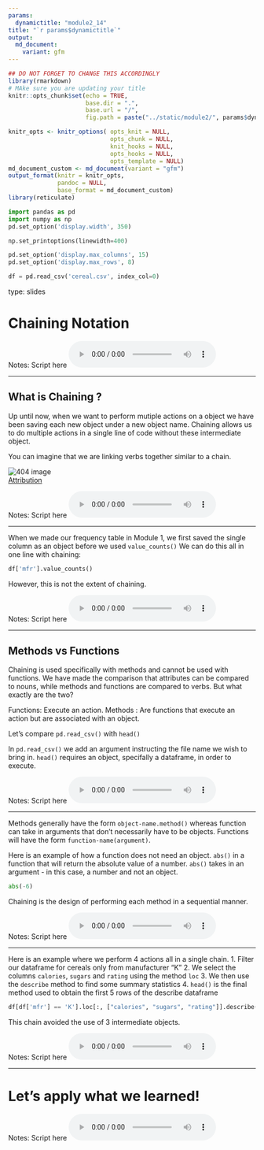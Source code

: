 ```yaml
---
params:
  dynamictitle: "module2_14"
title: "`r params$dynamictitle`"
output: 
  md_document:
    variant: gfm
---
```



```r
## DO NOT FORGET TO CHANGE THIS ACCORDINGLY 
library(rmarkdown)
# MAke sure you are updating your title 
knitr::opts_chunk$set(echo = TRUE,
                      base.dir = ".", 
                      base.url = "/",
                      fig.path = paste("../static/module2/", params$dynamictitle,"/", sep = ""))

knitr_opts <- knitr_options( opts_knit = NULL,
                             opts_chunk = NULL,
                             knit_hooks = NULL,
                             opts_hooks = NULL,
                             opts_template = NULL)
md_document_custom <- md_document(variant = "gfm")
output_format(knitr = knitr_opts,
              pandoc = NULL,
              base_format = md_document_custom)
library(reticulate)

```


```python
import pandas as pd
import numpy as np
pd.set_option('display.width', 350)

np.set_printoptions(linewidth=400)

pd.set_option('display.max_columns', 15)
pd.set_option('display.max_rows', 8)

df = pd.read_csv('cereal.csv', index_col=0)
```


type: slides

# Chaining Notation  


Notes: Script here
<html>
<audio controls >
  <source src="placeholder_audio.mp3" />
</audio></html>

---

## What is Chaining ?

Up until now, when we want to perform mutiple actions on a object we have been saving each new object under a new object name. 
Chaining allows us to do multiple actions in a single line of code without these intermediate object. 

You can imagine that we are linking verbs together similar to a chain. 

<img src='module2/chainsfinal.png'  alt="404 image" />     
[Attribution](https://unsplash.com/photos/42ui88Qrxhw)


Notes: Script here
<html>
<audio controls >
  <source src="placeholder_audio.mp3" />
</audio></html>

---

When we made our frequency table in Module 1, we first saved the single column as an object before we used `value_counts()` 
We can do this all in one line with chaining:

```python
df['mfr'].value_counts()
```

However, this is not the extent of chaining.


Notes: Script here
<html>
<audio controls >
  <source src="placeholder_audio.mp3" />
</audio></html>

---

## Methods vs Functions 

Chaining is used specifically with methods and cannot be used with functions. We have made the comparison that attributes can be compared to nouns, while methods and functions are compared to verbs. 
But what exactly are the two?


Functions: Execute an action. 
Methods : Are functions that execute an action but are associated with an object.

Let's compare `pd.read_csv()` with `head()`

In `pd.read_csv()` we add an argument instructing the file name we wish to bring in. 
`head()` requires an object, specifally a dataframe, in order to execute. 


Notes: Script here
<html>
<audio controls >
  <source src="placeholder_audio.mp3" />
</audio></html>

---

Methods generally have the form `object-name.method()` whereas function can take in arguments that don't necessarily have to be objects. 
Functions will have the form `function-name(argument)`.  

Here is an example of how a function does not need an object. `abs()` in a function that will return the absolute value of a number. `abs()` takes in an argument - in this case, a number and not an object. 

```python
abs(-6)
```

Chaining is the design of performing each method in a sequential manner. 

Notes: Script here
<html>
<audio controls >
  <source src="placeholder_audio.mp3" />
</audio></html>

---

Here is an example where we perform 4 actions all in a single chain. 
1. Filter our dataframe for cereals only from manufacturer "K"
2. We select the columns `calories`, `sugars` and `rating` using the method `loc` 
3. We then use the `describe` method to find some summary statistics
4. `head()` is the final method used to obtain the first 5 rows of the describe dataframe


```python
df[df['mfr'] == 'K'].loc[:, ["calories", "sugars", "rating"]].describe().head()
```

This chain avoided the use of 3 intermediate objects. 


Notes: Script here
<html>
<audio controls >
  <source src="placeholder_audio.mp3" />
</audio></html>

---

# Let’s apply what we learned!

Notes: Script here
<html>
<audio controls >
  <source src="placeholder_audio.mp3" />
</audio></html>